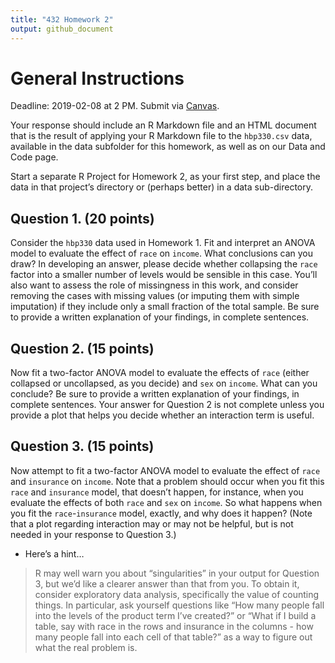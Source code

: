 ---
title: "432 Homework 2"
output: github_document
---

# General Instructions

Deadline: 2019-02-08 at 2 PM. Submit via [Canvas](https://canvas.case.edu/). 

Your response should include an R Markdown file and an HTML document that is the result of applying your R Markdown file to the `hbp330.csv` data, available in the data subfolder for this homework, as well as on our Data and Code page. 

Start a separate R Project for Homework 2, as your first step, and place the data in that project's directory or (perhaps better) in a data sub-directory.

## Question 1. (20 points)

Consider the `hbp330` data used in Homework 1. Fit and interpret an ANOVA model to evaluate the effect of `race` on `income`. What conclusions can you draw? In developing an answer, please decide whether collapsing the `race` factor into a smaller number of levels would be sensible in this case. You'll also want to assess the role of missingness in this work, and consider removing the cases with missing values (or imputing them with simple imputation) if they include only a small fraction of the total sample. Be sure to provide a written explanation of your findings, in complete sentences.

## Question 2. (15 points)

Now fit a two-factor ANOVA model to evaluate the effects of `race` (either collapsed or uncollapsed, as you decide) and `sex` on `income`. What can you conclude? Be sure to provide a written explanation of your findings, in complete sentences. Your answer for Question 2 is not complete unless you provide a plot that helps you decide whether an interaction term is useful.

## Question 3. (15 points)

Now attempt to fit a two-factor ANOVA model to evaluate the effect of `race` and `insurance` on `income`. Note that a problem should occur when you fit this `race` and `insurance` model, that doesn't happen, for instance, when you evaluate the effects of both `race` and `sex` on `income`. So what happens when you fit the `race`-`insurance` model, exactly, and why does it happen? (Note that a plot regarding interaction may or may not be helpful, but is not needed in your response to Question 3.)

- Here's a hint...

> R may well warn you about "singularities" in your output for Question 3, but we'd like a clearer answer than that from you. To obtain it, consider exploratory data analysis, specifically the value of counting things. In particular, ask yourself questions like "How many people fall into the levels of the product term I've created?" or "What if I build a table, say with race in the rows and insurance in the columns - how many people fall into each cell of that table?" as a way to figure out what the real problem is.

